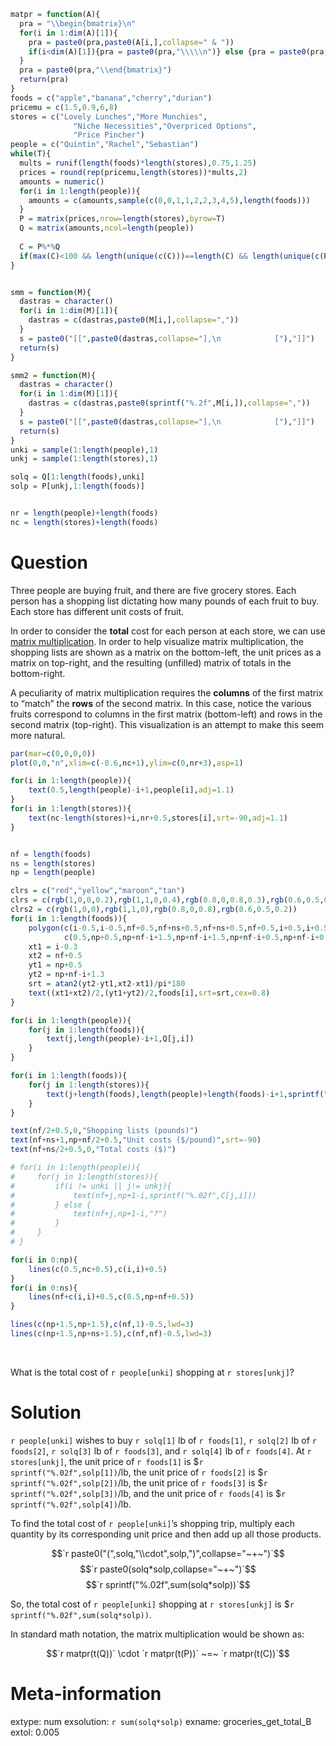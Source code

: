 ```r
matpr = function(A){
  pra = "\\begin{bmatrix}\n"
  for(i in 1:dim(A)[1]){
    pra = paste0(pra,paste0(A[i,],collapse=" & "))
    if(i<dim(A)[1]){pra = paste0(pra,"\\\\\n")} else {pra = paste0(pra,"\n")}
  }
  pra = paste0(pra,"\\end{bmatrix}")
  return(pra)
}
foods = c("apple","banana","cherry","durian")
pricemu = c(1.5,0.9,6,8)
stores = c("Lovely Lunches","More Munchies",
              "Niche Necessities","Overpriced Options",
              "Price Pincher")
people = c("Quintin","Rachel","Sebastian")
while(T){
  mults = runif(length(foods)*length(stores),0.75,1.25)
  prices = round(rep(pricemu,length(stores))*mults,2)
  amounts = numeric()
  for(i in 1:length(people)){
    amounts = c(amounts,sample(c(0,0,1,1,2,2,3,4,5),length(foods)))
  }
  P = matrix(prices,nrow=length(stores),byrow=T)
  Q = matrix(amounts,ncol=length(people))
  
  C = P%*%Q
  if(max(C)<100 && length(unique(c(C)))==length(C) && length(unique(c(P)))==length(P)){break}
}


smm = function(M){
  dastras = character()
  for(i in 1:dim(M)[1]){
    dastras = c(dastras,paste0(M[i,],collapse=","))
  }
  s = paste0("[[",paste0(dastras,collapse="],\n            ["),"]]")
  return(s)
}

smm2 = function(M){
  dastras = character()
  for(i in 1:dim(M)[1]){
    dastras = c(dastras,paste0(sprintf("%.2f",M[i,]),collapse=","))
  }
  s = paste0("[[",paste0(dastras,collapse="],\n            ["),"]]")
  return(s)
}
unki = sample(1:length(people),1)
unkj = sample(1:length(stores),1)

solq = Q[1:length(foods),unki]
solp = P[unkj,1:length(foods)]


nr = length(people)+length(foods)
nc = length(stores)+length(foods)

```

Question
========

Three people are buying fruit, and there are five grocery stores. Each person has a shopping list dictating how many pounds of each fruit to buy. Each store has different unit costs of fruit.

In order to consider the **total** cost for each person at each store, we can use [matrix multiplication](https://en.wikipedia.org/wiki/Matrix_multiplication). In order to help visualize matrix multiplication, the shopping lists are shown as a matrix on the bottom-left, the unit prices as a matrix on top-right, and the resulting (unfilled) matrix of totals in the bottom-right.

A peculiarity of matrix multiplication requires the **columns** of the first matrix to "match" the **rows** of the second matrix. In this case, notice the various fruits correspond to columns in the first matrix (bottom-left) and rows in the second matrix (top-right). This visualization is an attempt to make this seem more natural.

```r
par(mar=c(0,0,0,0))
plot(0,0,"n",xlim=c(-0.6,nc+1),ylim=c(0,nr+3),asp=1)

for(i in 1:length(people)){
    text(0.5,length(people)-i+1,people[i],adj=1.1)
}
for(i in 1:length(stores)){
    text(nc-length(stores)+i,nr+0.5,stores[i],srt=-90,adj=1.1)
}


nf = length(foods)
ns = length(stores)
np = length(people)

clrs = c("red","yellow","maroon","tan")
clrs = c(rgb(1,0,0,0.2),rgb(1,1,0,0.4),rgb(0.8,0,0.8,0.3),rgb(0.6,0.5,0.2,0.2))
clrs2 = c(rgb(1,0,0),rgb(1,1,0),rgb(0.8,0,0.8),rgb(0.6,0.5,0.2))
for(i in 1:length(foods)){
    polygon(c(i-0.5,i-0.5,nf+0.5,nf+ns+0.5,nf+ns+0.5,nf+0.5,i+0.5,i+0.5),
            c(0.5,np+0.5,np+nf-i+1.5,np+nf-i+1.5,np+nf-i+0.5,np+nf-i+0.5,np+0.5,0.5),col=clrs[i],border = F)
    xt1 = i-0.3
    xt2 = nf+0.5
    yt1 = np+0.5
    yt2 = np+nf-i+1.3
    srt = atan2(yt2-yt1,xt2-xt1)/pi*180
    text((xt1+xt2)/2,(yt1+yt2)/2,foods[i],srt=srt,cex=0.8)
}

for(i in 1:length(people)){
    for(j in 1:length(foods)){
        text(j,length(people)-i+1,Q[j,i])
    }
}

for(i in 1:length(foods)){
    for(j in 1:length(stores)){
        text(j+length(foods),length(people)+length(foods)-i+1,sprintf("%.02f",P[j,i]))
    }
}

text(nf/2+0.5,0,"Shopping lists (pounds)")
text(nf+ns+1,np+nf/2+0.5,"Unit costs ($/pound)",srt=-90)
text(nf+ns/2+0.5,0,"Total costs ($)")

# for(i in 1:length(people)){
#     for(j in 1:length(stores)){
#         if(i != unki || j!= unkj){
#             text(nf+j,np+1-i,sprintf("%.02f",C[j,i]))
#         } else {
#             text(nf+j,np+1-i,"?")
#         }
#     }
# }

for(i in 0:np){
    lines(c(0.5,nc+0.5),c(i,i)+0.5)
}
for(i in 0:ns){
    lines(nf+c(i,i)+0.5,c(0.5,np+nf+0.5))
}

lines(c(np+1.5,np+1.5),c(nf,1)-0.5,lwd=3)
lines(c(np+1.5,np+ns+1.5),c(nf,nf)-0.5,lwd=3)


```
\

What is the total cost of `r people[unki]` shopping at `r stores[unkj]`?


Solution
========

`r people[unki]` wishes to buy `r solq[1]` lb of `r foods[1]`, `r solq[2]` lb of `r foods[2]`, `r solq[3]` lb of `r foods[3]`, and `r solq[4]` lb of `r foods[4]`. At `r stores[unkj]`, the unit price of `r foods[1]` is \$`r sprintf("%.02f",solp[1])`/lb, the unit price of `r foods[2]` is \$`r sprintf("%.02f",solp[2])`/lb, the unit price of `r foods[3]` is \$`r sprintf("%.02f",solp[3])`/lb, and the unit price of `r foods[4]` is \$`r sprintf("%.02f",solp[4])`/lb. 

To find the total cost of `r people[unki]`'s shopping trip, multiply each quantity by its corresponding unit price and then add up all those products.

$$`r paste0("(",solq,"\\cdot",solp,")",collapse="~+~")`$$
$$`r paste0(solq*solp,collapse="~+~")`$$
$$`r sprintf("%.02f",sum(solq*solp))`$$

So, the total cost of `r people[unki]` shopping at `r stores[unkj]` is \$`r sprintf("%.02f",sum(solq*solp))`.

In standard math notation, the matrix multiplication would be shown as:

$$`r matpr(t(Q))` \cdot `r matpr(t(P))` ~=~ `r matpr(t(C))`$$


Meta-information
============
extype: num
exsolution: `r sum(solq*solp)`
exname: groceries_get_total_B
extol: 0.005
